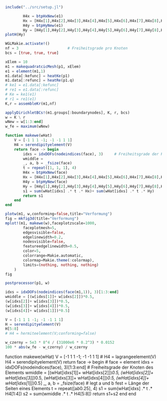```julia
include("../src/setup.jl")
```

```julia

        H4x = btpHxNew(e1)
        Hx = [H4x[1],H4x[2],H4x[3],H4x[4],H4x[5],H4x[6],H4x[7],H4x[8],H4x[9],H4x[10],H4x[11],H4x[12]]
        H4y = btpHyNew(e1)
        Hy = [H4y[1],H4y[2],H4y[3],H4y[4],H4y[5],H4y[6],H4y[7],H4y[8],H4y[9],H4y[10],H4y[11],H4y[12]]
plotH(Hy)
```

```julia
WGLMakie.activate!()
nf = 3                      # Freiheitsgrade pro Knoten
bcs = [true, true, true]

xElem = 10
m1 = makequadratcicMesh(p1, xElem)
e1 = element(m1,1)
m1.data[:kefunc] = heatKe(p1)
m1.data[:refunc] = heatRe(p1.q)
# ke1 = e1.data[:kefunc]
# re1 = e1.data[:refunc]
# Ke = ke1(e1)
# r1 = re1(e1)
K,r = assembleKr(m1,nf)

applyDirichletBCs!(m1.groups[:boundarynodes], K, r, bcs)
w = K \ r
wNew = w[1:3:end]
w_fe = maximum(wNew)

function makewe(wHat)
    V = [-1 1 1 -1; -1 -1 1 1]
    H4 = serendipityelement(V)
    return face -> begin
        idxs = idxDOFs(nodeindices(face), 3)     # Freiheitsgrade der Knoten des Elements
        wmiddle =  
        _, a, b = _fsize(face)    
        t = repeat([1, 1, 1], 4)
        H4x = btpHxNew(face)
        Hx = [H4x[1],H4x[2],H4x[3],H4x[4],H4x[5],H4x[6],H4x[7],H4x[8],H4x[9],H4x[10],H4x[11],H4x[12]]
        H4y = btpHyNew(face)
        Hy = [H4y[1],H4y[2],H4y[3],H4y[4],H4y[5],H4y[6],H4y[7],H4y[8],H4y[9],H4y[10],H4y[11],H4y[12]]
        s1 = sum(wHat[idxs] .* t .* Hx)+ sum(wHat[idxs] .* t .* Hy)
        return s1
    end
end

plotw(m1, w,conforming=false,title="Verformung")
fig = mkfig3d(title="Verformung")
mplot!(m1, makewe(w),faceplotzscale=1000,
        faceplotmesh=5,
        edgesvisible=false, 
        edgelinewidth=0.2,
        nodesvisible=false,
        featureedgelinewidth=0.5,
        color=5,
        colorrange=Makie.automatic,
        colormap=Makie.theme(:colormap),
        limits=(nothing, nothing, nothing)
    )
fig
```

```julia
postprocessor(p1, w)
```

```julia
idxs = idxDOFs(nodeindices(face(m1,1)), 3)[1:3:end]
wmiddle = [(w[idxs[1]]+ w[idxs[2]])*0.5,
(w[idxs[2]]+ w[idxs[3]])*0.5,
(w[idxs[3]]+ w[idxs[4]])*0.5,
(w[idxs[4]]+ w[idxs[1]])*0.5]
```

```julia
V = [-1 1 1 -1; -1 -1 1 1]
H = serendipityelement(V)
H[5:8]
# H4 = hermiteelement(V;conforming=false)
```


```julia
w_czerny = 5e3 * 8^4 / (31000e6 * 0.2^3) * 0.0152
100 * abs(w_fe - w_czerny) / w_czerny
```


function makewe(wHat)
    V = [-1 1 1 -1; -1 -1 1 1]
    # H4 = lagrangeelement(V)
    H4 = serendipityelement(V)
    return face -> begin                        # face = element
        idxs = idxDOFs(nodeindices(face), 3)[1:3:end]    # Freiheitsgrade der Knoten des Elements
        wmiddle =   [(wHat[idxs[1]]+ wHat[idxs[2]])*0.5,
                    (wHat[idxs[2]]+ wHat[idxs[3]])*0.5,
                    (wHat[idxs[3]]+ wHat[idxs[4]])*0.5,
                    (wHat[idxs[4]]+ wHat[idxs[1]])*0.5]
        _, a, b = _fsize(face)                  # legt a und b fest = Länge der Seiten eines Elements
        t = repeat([a*b*0.25], 4)
        s1 = sum(wHat[idxs] .* t .* H4[1:4])
        s2 = sum(wmiddle .* t .* H4[5:8])
        return s1+s2
    end
end